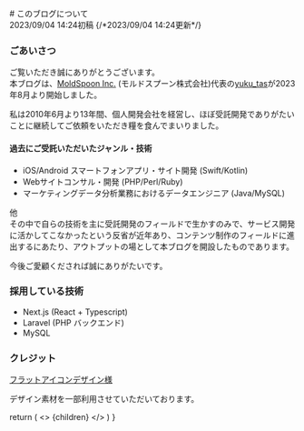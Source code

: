 
<div className="mt-12">
# このブログについて
</div>

<div className="mb-12 flex">
<span className="font-bold text-sm text-gray-500 mr-5"><i class="ri-map-pin-time-line"></i>2023/09/04 14:24初稿</span>
{/*<span className="font-bold text-sm text-gray-500 "><i class="ri-map-pin-time-line"></i>2023/09/04 14:24更新</span>*/}
</div>

### ごあいさつ

<div className="w-1/2 sm:w-1/4 lg:w-1/5">
<MdxImage image="yuku_tas.jpeg" alt="yuku_tas アイコン" width="100" height="100" />
</div>

ご覧いただき誠にありがとうございます。
<br />
本ブログは、[MoldSpoon Inc.](https://moldspoon.jp) (モルドスプーン株式会社)代表の[yuku_tas](https://twitter.com/yuku_tas)が2023年8月より開始しました。

私は2010年6月より13年間、個人開発会社を経営し、ほぼ受託開発でありがたいことに継続してご依頼をいただき糧を食んでまいりました。

#### 過去にご受託いただいたジャンル・技術

- iOS/Android スマートフォンアプリ・サイト開発 (Swift/Kotlin)
- Webサイトコンサル・開発 (PHP/Perl/Ruby)
- マーケティングデータ分析業務におけるデータエンジニア (Java/MySQL)

他
<br />
その中で自らの技術を主に受託開発のフィールドで生かすのみで、サービス開発に活かしてこなかったという反省が近年あり、コンテンツ制作のフィールドに進出するにあたり、アウトプットの場として本ブログを開設したものであります。

今後ご愛顧くだされば誠にありがたいです。

### 採用している技術

- Next.js (React + Typescript)
- Laravel (PHP バックエンド)
- MySQL

### クレジット

[フラットアイコンデザイン様](http://flat-icon-design.com/)

デザイン素材を一部利用させていただいております。

  return (
    <Layout>
      <>
        {children}
      </>
      <style jsx>{`
      td {
        border : 1px solid #ccc;
        padding: 10px;
      `}
    </style>
    </Layout>
  )
}

